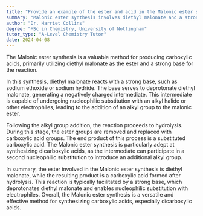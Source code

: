 ```yaml
---
title: "Provide an example of the ester and acid in the Malonic ester synthesis"
summary: "Malonic ester synthesis involves diethyl malonate and a strong base, which are key components in the reaction process to produce esters."
author: "Dr. Harriet Collins"
degree: "MSc in Chemistry, University of Nottingham"
tutor_type: "A-Level Chemistry Tutor"
date: 2024-04-08
---
```


The Malonic ester synthesis is a valuable method for producing carboxylic acids, primarily utilizing diethyl malonate as the ester and a strong base for the reaction.

In this synthesis, diethyl malonate reacts with a strong base, such as sodium ethoxide or sodium hydride. The base serves to deprotonate diethyl malonate, generating a negatively charged intermediate. This intermediate is capable of undergoing nucleophilic substitution with an alkyl halide or other electrophiles, leading to the addition of an alkyl group to the malonic ester.

Following the alkyl group addition, the reaction proceeds to hydrolysis. During this stage, the ester groups are removed and replaced with carboxylic acid groups. The end product of this process is a substituted carboxylic acid. The Malonic ester synthesis is particularly adept at synthesizing dicarboxylic acids, as the intermediate can participate in a second nucleophilic substitution to introduce an additional alkyl group.

In summary, the ester involved in the Malonic ester synthesis is diethyl malonate, while the resulting product is a carboxylic acid formed after hydrolysis. This reaction is typically facilitated by a strong base, which deprotonates diethyl malonate and enables nucleophilic substitution with electrophiles. Overall, the Malonic ester synthesis is a versatile and effective method for synthesizing carboxylic acids, especially dicarboxylic acids.
    